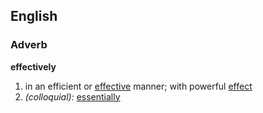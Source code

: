 ==English==

===Adverb===
'''effectively'''
# in an efficient or [[effective]] manner; with powerful [[effect]]
# ''(colloquial):'' [[essentially]]